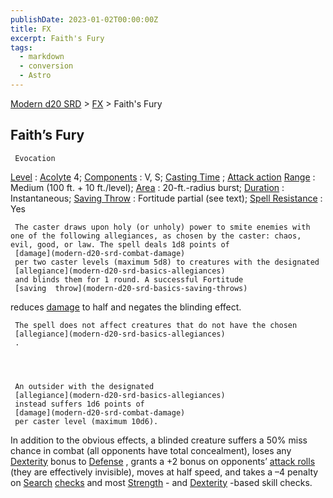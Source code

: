 ```yaml
---
publishDate: 2023-01-02T00:00:00Z
title: FX
excerpt: Faith's Fury
tags:
  - markdown
  - conversion
  - Astro
---
```


[Modern d20 SRD](/#modernD20) > [FX](modern-d20-srd-fx-index) > Faith's Fury

## Faith’s Fury




     Evocation

[Level](modern-d20-srd-fx-level)
:
[Acolyte](modern-d20-srd-classes-advanced-acolyte)
4;
[Components](modern-d20-srd-fx-components)
: V, S;
[Casting Time](modern-d20-srd-fx-casting-time)
;
[Attack action](modern-d20-srd-combat-attack-actions)
[Range](modern-d20-srd-fx-range)
: Medium (100 ft. + 10 ft./level);
[Area](modern-d20-srd-fx-area)
: 20-ft.-radius burst;
[Duration](modern-d20-srd-fx-duration)
: Instantaneous;
[Saving Throw](modern-d20-srd-basics-saving-throws)
: Fortitude partial (see text);
[Spell Resistance](modern-d20-srd-special-abilities-spell-resistance)
: Yes

     The caster draws upon holy (or unholy) power to smite enemies with one of the following allegiances, as chosen by the caster: chaos, evil, good, or law. The spell deals 1d8 points of
     [damage](modern-d20-srd-combat-damage)
     per two caster levels (maximum 5d8) to creatures with the designated
     [allegiance](modern-d20-srd-basics-allegiances)
     and blinds them for 1 round. A successful Fortitude
     [saving  throw](modern-d20-srd-basics-saving-throws)
reduces
[damage](modern-d20-srd-combat-damage)
to half and negates the blinding effect.

     The spell does not affect creatures that do not have the chosen
     [allegiance](modern-d20-srd-basics-allegiances)
     .




     An outsider with the designated
     [allegiance](modern-d20-srd-basics-allegiances)
     instead suffers 1d6 points of
     [damage](modern-d20-srd-combat-damage)
     per caster level (maximum 10d6).

In addition to the obvious effects, a blinded creature suffers a 50% miss chance in combat (all opponents have total concealment), loses any
[Dexterity](modern-d20-srd-basics-ability-scores)
bonus to
[Defense](modern-d20-srd-combat-defense)
, grants a +2 bonus on opponents’
[attack rolls](modern-d20-srd-combat-attack-roll)
(they are effectively invisible), moves at half speed, and takes a –4 penalty on
[Search](modern-d20-srd-skills-search)
[checks](modern-d20-srd-skills-skill-basics-php#skill-check-index)
and most
[Strength](modern-d20-srd-basics-ability-scores) - and
[Dexterity](modern-d20-srd-basics-ability-scores)
-based skill checks.
